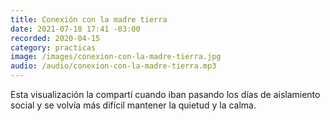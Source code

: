 ```yaml
---
title: Conexión con la madre tierra
date: 2021-07-18 17:41 -03:00
recorded: 2020-04-15
category: practicas
image: /images/conexion-con-la-madre-tierra.jpg
audio: /audio/conexion-con-la-madre-tierra.mp3
---
```

Esta visualización la compartí cuando iban pasando los días de aislamiento
social y se volvía más difícil mantener la quietud y la calma.

<AudioPlayer client:idle title={title} url={audio} recorded={recorded}/>
